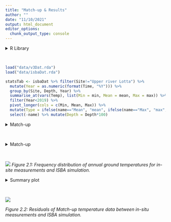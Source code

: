 ```yaml
---
title: "Match-up & Results"
author: ""
date: "11/10/2021"
output: html_document
editor_options: 
  chunk_output_type: console
---
```


<style type="text/css">
.main-container {
  max-width: 1400px;
  margin-left: auto;
  margin-right: auto;
}
</style>

<details>
  <summary>R Library</summary>
  ```r
  library(readxl)
  library(ncdf4)
  library(raster)
  library(tidyverse)
  library(ggforce)
  library(grid)
  library(sf)
  sf::sf_use_s2(FALSE)
  ```
</details><br/> 

```r
load("data/v3Dat.rda")
load("data/isbaDat.rda")

statsTab <- isbaDat %>% filter(Site!="Upper river Lotta") %>% 
  mutate(Year = as.numeric(format(Time, "%Y"))) %>%
  group_by(Site, Depth, Year) %>% 
  summarise_at(vars(Temp), list(Min = min, Mean = mean, Max = max)) %>%
  filter(Year<2019) %>%
  pivot_longer(cols = c(Min, Mean, Max)) %>% 
  mutate(Type = ifelse(name=="Mean", "mean", ifelse(name=="Max", "max", "min"))) %>%
  select(-name) %>% mutate(Depth = Depth*100)
```

<details>
  <summary>Match-up</summary>
  ```r
  v3match <- v3Dat %>% filter(Name%in%unique(statsTab$Site) & Year%in%statsTab$Year)
  v3match$ISBA <- apply(as.data.frame(v3match), 1, function(x) {
    tmp <- statsTab %>% filter(Site==as.character(x[3]) & Year==as.numeric(x[7]) & Type==as.character(x[9]))
    approx(x = tmp$Depth, y = tmp$value, xout = x[10])$y
  })
  v3match <- v3match %>% mutate(resid = ISBA - Temperature)
  ```
</details><br/> 


<details>
  <summary>Match-up</summary>
  ```r
  histDat <- v3match %>% select(Type, Temperature, ISBA) %>% 
    pivot_longer(cols = c(Temperature, ISBA)) %>% mutate(name = ifelse(name=="Temperature", "In-situ", name))
  
  png("figures/Figure_2.1.png", width = 29, height = 12, units = "cm", res = 250)
  ggplot(histDat) + geom_histogram(aes(x = value, fill = name), binwidth=1, position="dodge") +
    theme_bw() + labs(x = "Ground temperature", y = "Frequency") +
    facet_grid(~ as.factor(Type))
  dev.off()
  ```
</details><br/> 

![](figures/Figure_2.1.png)
_Figure 2.1: Frequency distribution of annual ground temperatures for in-site measurements and ISBA simulation._


<details>
  <summary>Summary plot</summary>
  ```r
  mean <- ggplot(NULL, aes(x,y)) +
    geom_point(data = v3match %>% filter(Type=="mean"), mapping = aes(as.numeric(as.character(Depth)), resid)) +
    ylim(min(v3match %>% filter(Type=="mean") %>% pull(resid)), 0.5) +
    geom_hline(yintercept = 0, linetype = "dashed") + 
    labs(y = "", x = "", title = "Mean Annual Ground Temperature", col = "Site") +
    geom_line(data = v3match %>% filter(Type=="mean") %>% group_by(Name, Depth) %>% 
    summarise(mSite = median(resid)),
              mapping = aes(x = as.numeric(as.character(Depth)), y = mSite, col = Name)) +
    theme_bw() +
    theme(text = element_text(size=rel(4)), plot.title = element_text(size=15),
          legend.position = c(0.65, 0.7),
          legend.background = element_rect(fill = "white", size=0.5, linetype="solid", 
                                    colour ="grey29"),
          legend.text = element_text(size=10))
  
  max <- ggplot(NULL, aes(x,y)) +
    geom_point(data = v3match %>% filter(Type=="max"), mapping = aes(as.numeric(as.character(Depth)), resid)) +
    ylim(min(v3match %>% filter(Type=="max") %>% pull(resid)), 10) +
    geom_hline(yintercept = 0, linetype = "dashed") + 
    labs(y = "", x = "", title = "Max Annual Ground Temperature", col = "Site") +
    geom_line(data = v3match %>% filter(Type=="max") %>% group_by(Name, Depth) %>% summarise(mSite = median(resid)),
              mapping = aes(x = as.numeric(as.character(Depth)), y = mSite, col = Name), show.legend = F) +
    theme_bw() +
    theme(text = element_text(size=rel(4)), plot.title = element_text(size=15))
  
  min <- ggplot(NULL, aes(x,y)) +
    geom_point(data = v3match %>% filter(Type=="min"), mapping = aes(as.numeric(as.character(Depth)), resid)) +
    ylim(min(v3match %>% filter(Type=="min") %>% pull(resid)), 0.5) +
    geom_hline(yintercept = 0, linetype = "dashed") + 
    labs(y = "", x = "", title = "Min Annual Ground Temperature", col = "Site") +
    geom_line(data = v3match %>% filter(Type=="min") %>% group_by(Name, Depth) %>% summarise(mSite = median(resid)),
              mapping = aes(x = as.numeric(as.character(Depth)), y = mSite, col = Name), show.legend = F) +
    theme_bw() +
    theme(text = element_text(size=rel(4)), plot.title = element_text(size=15))
  
  png("figures/Figure_2.2.png", width = 29, height = 12, units = "cm", res = 250)
      gridExtra::grid.arrange(mean, min, max, nrow = 1, bottom = "Depth [cm]", left = "Match-up residuals [°C]")
  dev.off()
  ```
</details><br/> 


![](figures/Figure_2.2.png)

_Figure 2.2: Residuals of Match-up temperature data between in-situ measurements and ISBA simulation._

